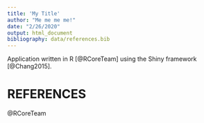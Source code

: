 ```yaml
---
title: 'My Title'
author: "Me me me me!"
date: "2/26/2020"
output: html_document
bibliography: data/references.bib
---
```

Application written in R [@RCoreTeam] using the Shiny framework [@Chang2015].

# REFERENCES
@RCoreTeam